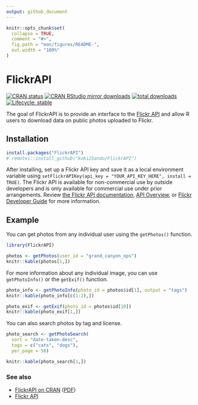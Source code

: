 ```yaml
---
output: github_document
---
```


<!-- README.md is generated from README.Rmd. Please edit that file -->

```r
knitr::opts_chunk$set(
  collapse = TRUE,
  comment = "#>",
  fig.path = "man/figures/README-",
  out.width = "100%"
)
```

# FlickrAPI

<!-- badges: start -->
[![CRAN status](https://www.r-pkg.org/badges/version/FlickrAPI)](https://CRAN.R-project.org/package=FlickrAPI)
[![CRAN RStudio mirror downloads](https://cranlogs.r-pkg.org/badges/FlickrAPI)](https://www.r-pkg.org/pkg/FlickrAPI)
[![total downloads](https://cranlogs.r-pkg.org/badges/grand-total/FlickrAPI)](https://cranlogs.r-pkg.org/badges/grand-total/FlickrAPI)
[![Lifecycle: stable](https://img.shields.io/badge/lifecycle-stable-brightgreen.svg)](https://lifecycle.r-lib.org/articles/stages.html#stable)
<!-- badges: end -->

The goal of FlickrAPI is to provide an interface to the [Flickr API](https://www.flickr.com/services/api/) and allow R users to download data on public photos uploaded to Flickr.

## Installation

```r
install.packages("FlickrAPI")
# remotes::install_github("koki25ando/FlickrAPI")
```


After installing, set up a Flickr API key and save it as a local environment variable using `setFlickrAPIKey(api_key = "YOUR_API_KEY_HERE", install = TRUE)`. The Flickr API is available for non-commercial use by outside developers and is only available for commercial use under prior arrangements. Review [the Flickr API documentation](https://www.flickr.com/services/developer/), [API Overview](https://www.flickr.com/services/api/misc.overview.html), or [Flickr Developer Guide](https://www.flickr.com/services/developer/) for more information.

## Example

You can get photos from any individual user using the `getPhotos()` function.

```r
library(FlickrAPI)

photos <- getPhotos(user_id = "grand_canyon_nps")
knitr::kable(photos[1,])
```

For more information about any individual image, you can use `getPhotoInfo()` or the `getExif()` function.

```r
photo_info <- getPhotoInfo(photo_id = photos$id[1], output = "tags")
knitr::kable(photo_info[c(1:2),])
```

```r
photo_exif <- getExif(photo_id = photos$id[10])
knitr::kable(photo_exif[1,])
```

You can also search photos by tag and license.

```r
photo_search <- getPhotoSearch(
  sort = "date-taken-desc",
  tags = c("cats", "dogs"),
  per_page = 50)

knitr::kable(photo_search[1,])
```


### See also

- [FlickrAPI on CRAN](https://cran.r-project.org/web/packages/FlickrAPI/index.html) ([PDF](https://cran.r-project.org/web/packages/FlickrAPI/FlickrAPI.pdf))
- [Flickr API](https://www.flickr.com/services/api/)
